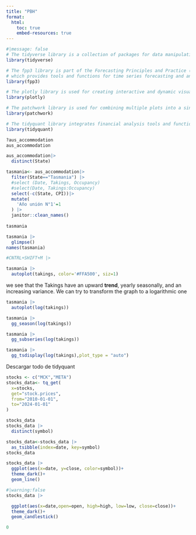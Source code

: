 ---
title: "PBH"
format: 
  html:
    toc: true
    embed-resources: true
---

```{r}
#|message: false
# The tidyverse library is a collection of packages for data manipulation and visualization.
library(tidyverse)

# The fpp3 library is part of the Forecasting Principles and Practice (fpp3) package,
# which provides tools and functions for time series forecasting and analysis.
library(fpp3)

# The plotly library is used for creating interactive and dynamic visualizations in R.
library(plotly)

# The patchwork library is used for combining multiple plots into a single, cohesive layout.
library(patchwork)

# The tidyquant library integrates financial analysis tools and functions into the tidyverse framework.
library(tidyquant)

```

```{r}
?aus_accommodation
aus_accommodation
```

```{r}
aus_accommodation|>
  distinct(State)

tasmania<- aus_accommodation|>
  filter(State=="Tasmania") |>
  #select (Date, Takings, Occupancy)
  #select(Date, Takings:Occupancy)
  select(-c(State, CPI))|>
  mutate(
    'Año unión N°1'=1
  ) |> 
  janitor::clean_names()
  
tasmania

tasmania |> 
  glimpse()
names(tasmania)

#CNTRL+SHIFT+M |> 

```

```{r}
tasmania |> 
  autoplot(takings, color='#FFA500', siz=1)
```

we see that the Takings have an upward **trend**, yearly seasonally, and an increasing variance. We can try to transform the graph to a logarithmic one

```{r}
tasmania |> 
  autoplot(log(takings))
```

```{r}
tasmania |> 
  gg_season(log(takings))
```

```{r}
tasmania |> 
  gg_subseries(log(takings))
```

```{r}
tasmania |> 
  gg_tsdisplay(log(takings),plot_type = "auto")
```

Descargar todo de tidyquant

```{r}
stocks <- c("MCK","META")
stocks_data<- tq_get(
  x=stocks,
  get="stock.prices",
  from="2010-01-01",
  to="2024-01-01"
)

stocks_data
stocks_data |> 
  distinct(symbol)

stocks_data<-stocks_data |> 
  as_tsibble(index=date, key=symbol)
stocks_data
```

```{r}
stocks_data |> 
  ggplot(aes(x=date, y=close, color=symbol))+
  theme_dark()+
  geom_line()
```

```{r}
#|warning:false
stocks_data |> 

  ggplot(aes(x=date,open=open, high=high, low=low, close=close))+
  theme_dark()+
  geom_candlestick()
```

```{r}
0
```
